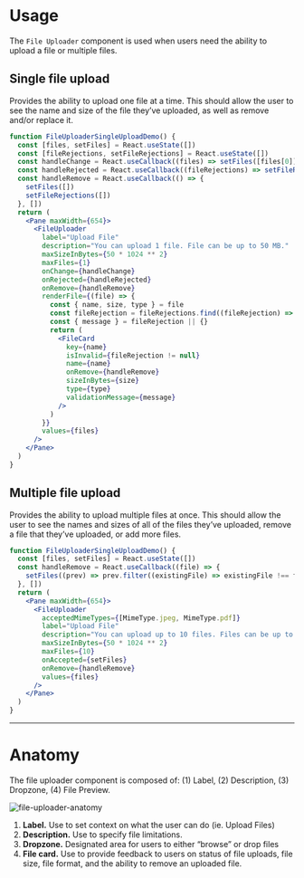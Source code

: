 # Usage

The `File Uploader` component is used when users need the ability to upload a file or multiple files.

## Single file upload

Provides the ability to upload one file at a time. This should allow the user to see the name and size of the file they’ve uploaded, as well as remove and/or replace it.

```jsx
function FileUploaderSingleUploadDemo() {
  const [files, setFiles] = React.useState([])
  const [fileRejections, setFileRejections] = React.useState([])
  const handleChange = React.useCallback((files) => setFiles([files[0]]), [])
  const handleRejected = React.useCallback((fileRejections) => setFileRejections([fileRejections[0]]), [])
  const handleRemove = React.useCallback(() => {
    setFiles([])
    setFileRejections([])
  }, [])
  return (
    <Pane maxWidth={654}>
      <FileUploader
        label="Upload File"
        description="You can upload 1 file. File can be up to 50 MB."
        maxSizeInBytes={50 * 1024 ** 2}
        maxFiles={1}
        onChange={handleChange}
        onRejected={handleRejected}
        onRemove={handleRemove}
        renderFile={(file) => {
          const { name, size, type } = file
          const fileRejection = fileRejections.find((fileRejection) => fileRejection.file === file)
          const { message } = fileRejection || {}
          return (
            <FileCard
              key={name}
              isInvalid={fileRejection != null}
              name={name}
              onRemove={handleRemove}
              sizeInBytes={size}
              type={type}
              validationMessage={message}
            />
          )
        }}
        values={files}
      />
    </Pane>
  )
}
```

## Multiple file upload

Provides the ability to upload multiple files at once. This should allow the user to see the names and sizes of all of the files they’ve uploaded, remove a file that they’ve uploaded, or add more files.

```jsx
function FileUploaderSingleUploadDemo() {
  const [files, setFiles] = React.useState([])
  const handleRemove = React.useCallback((file) => {
    setFiles((prev) => prev.filter((existingFile) => existingFile !== file))
  }, [])
  return (
    <Pane maxWidth={654}>
      <FileUploader
        acceptedMimeTypes={[MimeType.jpeg, MimeType.pdf]}
        label="Upload File"
        description="You can upload up to 10 files. Files can be up to 50MB. You can upload .jpg and .pdf file formats."
        maxSizeInBytes={50 * 1024 ** 2}
        maxFiles={10}
        onAccepted={setFiles}
        onRemove={handleRemove}
        values={files}
      />
    </Pane>
  )
}
```

---

# Anatomy

The file uploader component is composed of: (1) Label, (2) Description, (3) Dropzone, (4) File Preview.

<img src="/file-uploader-anatomy.svg" alt="file-uploader-anatomy" height={366} width={654} />

1. **Label.** Use to set context on what the user can do (ie. Upload Files)
1. **Description.** Use to specify file limitations.
1. **Dropzone.** Designated area for users to either “browse” or drop files
1. **File card.** Use to provide feedback to users on status of file uploads, file size, file format, and the ability to remove an uploaded file.
